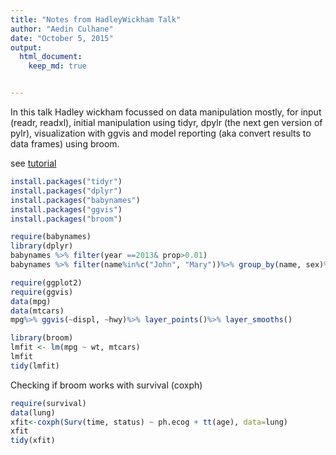 ```yaml
---
title: "Notes from HadleyWickham Talk"
author: "Aedin Culhane"
date: "October 5, 2015"
output: 
  html_document:
    keep_md: true


---
```

In this talk Hadley wickham focussed on data manipulation mostly, for input (readr, readxl), initial manipulation using tidyr, dpylr (the next gen version of pylr), visualization with ggvis and model reporting (aka convert results to data frames) using broom.


see [tutorial](https://rpubs.com/bradleyboehmke/data_wrangling)

```r
install.packages("tidyr")
install.packages("dplyr")
install.packages("babynames")
install.packages("ggvis")
install.packages("broom")
```

```r
require(babynames)
library(dplyr)
babynames %>% filter(year ==2013& prop>0.01)
babynames %>% filter(name%in%c("John", "Mary"))%>% group_by(name, sex)%>% summarise(n=sum(n))
```

```r
require(ggplot2)
require(ggvis)
data(mpg)
data(mtcars)
mpg%>% ggvis(~displ, ~hwy)%>% layer_points()%>% layer_smooths()
```


```r
library(broom)
lmfit <- lm(mpg ~ wt, mtcars)
lmfit
tidy(lmfit)
```


Checking if broom works with survival (coxph) 
```r
require(survival)
data(lung)
xfit<-coxph(Surv(time, status) ~ ph.ecog + tt(age), data=lung)
xfit
tidy(xfit)
```
